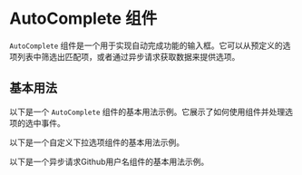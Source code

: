 

<Meta of={AutoCompleteStories} />

# AutoComplete 组件

`AutoComplete` 组件是一个用于实现自动完成功能的输入框。它可以从预定义的选项列表中筛选出匹配项，或者通过异步请求获取数据来提供选项。

## 基本用法

以下是一个 `AutoComplete` 组件的基本用法示例。它展示了如何使用组件并处理选项的选中事件。

<Canvas of={AutoCompleteStories.SimpleComplete} />

以下是一个自定义下拉选项组件的基本用法示例。

<Canvas of={AutoCompleteStories.CustomComplete} />

以下是一个异步请求Github用户名组件的基本用法示例。

<Canvas of={AutoCompleteStories.AjaxComplete} />
